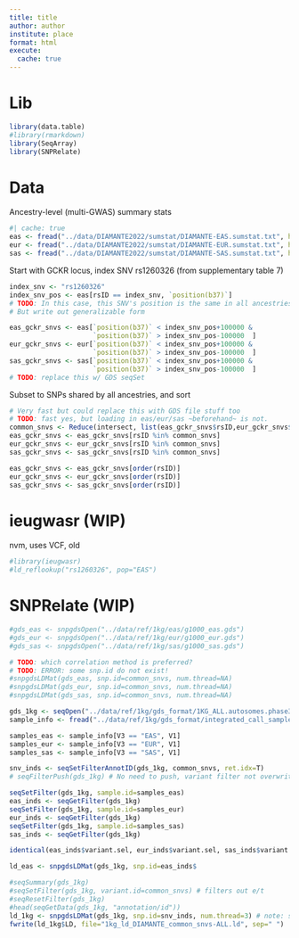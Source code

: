 ```yaml
---
title: title
author: author
institute: place
format: html
execute:
  cache: true
---
```


# Lib
```r
library(data.table)
#library(rmarkdown)
library(SeqArray)
library(SNPRelate)
```

# Data
Ancestry-level (multi-GWAS) summary stats
```r
#| cache: true
eas <- fread("../data/DIAMANTE2022/sumstat/DIAMANTE-EAS.sumstat.txt", header=T)
eur <- fread("../data/DIAMANTE2022/sumstat/DIAMANTE-EUR.sumstat.txt", header=T)
sas <- fread("../data/DIAMANTE2022/sumstat/DIAMANTE-SAS.sumstat.txt", header=T)
```

Start with GCKR locus, index SNV rs1260326 (from supplementary table 7)\
```r
index_snv <- "rs1260326"
index_snv_pos <- eas[rsID == index_snv, `position(b37)`]
# TODO: In this case, this SNV's position is the same in all ancestries
# But write out generalizable form

eas_gckr_snvs <- eas[`position(b37)` < index_snv_pos+100000 &
                     `position(b37)` > index_snv_pos-100000  ]
eur_gckr_snvs <- eur[`position(b37)` < index_snv_pos+100000 &
                     `position(b37)` > index_snv_pos-100000  ]
sas_gckr_snvs <- sas[`position(b37)` < index_snv_pos+100000 &
                     `position(b37)` > index_snv_pos-100000  ]
# TODO: replace this w/ GDS seqSet 
```

Subset to SNPs shared by all ancestries, and sort
```r
# Very fast but could replace this with GDS file stuff too
# TODO: fast yes, but loading in eas/eur/sas ~beforehand~ is not.
common_snvs <- Reduce(intersect, list(eas_gckr_snvs$rsID,eur_gckr_snvs$rsID,sas_gckr_snvs$rsID))
eas_gckr_snvs <- eas_gckr_snvs[rsID %in% common_snvs]
eur_gckr_snvs <- eur_gckr_snvs[rsID %in% common_snvs]
sas_gckr_snvs <- sas_gckr_snvs[rsID %in% common_snvs]

eas_gckr_snvs <- eas_gckr_snvs[order(rsID)]
eur_gckr_snvs <- eur_gckr_snvs[order(rsID)]
sas_gckr_snvs <- sas_gckr_snvs[order(rsID)]
```

# ieugwasr (WIP)
nvm, uses VCF, old
```r
#library(ieugwasr)
#ld_reflookup("rs1260326", pop="EAS")
```

# SNPRelate (WIP)
```r
#gds_eas <- snpgdsOpen("../data/ref/1kg/eas/g1000_eas.gds")
#gds_eur <- snpgdsOpen("../data/ref/1kg/eur/g1000_eur.gds")
#gds_sas <- snpgdsOpen("../data/ref/1kg/sas/g1000_sas.gds")

# TODO: which correlation method is preferred?
# TODO: ERROR: some snp.id do not exist!
#snpgdsLDMat(gds_eas, snp.id=common_snvs, num.thread=NA)
#snpgdsLDMat(gds_eur, snp.id=common_snvs, num.thread=NA)
#snpgdsLDMat(gds_sas, snp.id=common_snvs, num.thread=NA)
```

```r
gds_1kg <- seqOpen("../data/ref/1kg/gds_format/1KG_ALL.autosomes.phase3_shapeit2_mvncall_integrated_v5a.20130502.genotypes.gds")
sample_info <- fread("../data/ref/1kg/gds_format/integrated_call_samples_v3.20130502.ALL.panel", header=F)

samples_eas <- sample_info[V3 == "EAS", V1]
samples_eur <- sample_info[V3 == "EUR", V1]
samples_sas <- sample_info[V3 == "SAS", V1]

snv_inds <- seqSetFilterAnnotID(gds_1kg, common_snvs, ret.idx=T)
# seqFilterPush(gds_1kg) # No need to push, variant filter not overwritten by the following filters on samples

seqSetFilter(gds_1kg, sample.id=samples_eas)
eas_inds <- seqGetFilter(gds_1kg)
seqSetFilter(gds_1kg, sample.id=samples_eur)
eur_inds <- seqGetFilter(gds_1kg)
seqSetFilter(gds_1kg, sample.id=samples_sas)
sas_inds <- seqGetFilter(gds_1kg)

identical(eas_inds$variant.sel, eur_inds$variant.sel, sas_inds$variant.sel)

ld_eas <- snpgdsLDMat(gds_1kg, snp.id=eas_inds$

#seqSummary(gds_1kg)
#seqSetFilter(gds_1kg, variant.id=common_snvs) # filters out e/t
#seqResetFilter(gds_1kg)
#head(seqGetData(gds_1kg, "annotation/id"))
ld_1kg <- snpgdsLDMat(gds_1kg, snp.id=snv_inds, num.thread=3) # note: sliding window defaults to 250
fwrite(ld_1kg$LD, file="1kg_ld_DIAMANTE_common_snvs-ALL.ld", sep=" ")
```





